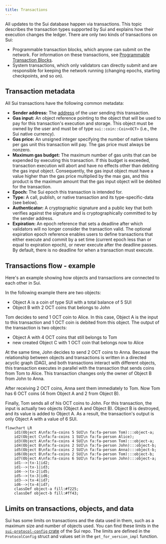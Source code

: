 ```yaml
---
title: Transactions
---
```


All updates to the Sui database happen via transactions. This topic describes the transaction types supported by Sui and explains how their execution changes the ledger.  There are only two kinds of transactions on Sui:

- Programmable transaction blocks, which anyone can submit on the network.  For information on these transactions, see [Programmable Transaction Blocks](./transactions/prog-txn-blocks.mdx).
- System transactions, which only validators can directly submit and are responsible for keeping the network running (changing epochs, starting checkpoints, and so on).

## Transaction metadata

All Sui transactions have the following common metadata:

- **Sender address:** The [address](guides/developer/getting-started/get-address.mdx) of the user sending this transaction.
- **Gas input:** An object reference pointing to the object that will be used to pay for this transaction's execution and storage. This object must be owned by the user and must be of type `sui::coin::Coin<OCT>` (i.e., the Sui native currency).
- **Gas price:** An unsigned integer specifying the number of native tokens per gas unit this transaction will pay. The gas price must always be nonzero.
- **Maximum gas budget:** The maximum number of gas units that can be expended by executing this transaction. If this budget is exceeded, transaction execution will abort and have no effects other than debiting the gas input object. Consequently, the gas input object must have a value higher than the gas price multiplied by the max gas, and this product is the maximum amount that the gas input object will be debited for the transaction.
- **Epoch:** The Sui epoch this transaction is intended for.
- **Type:** A call, publish, or native transaction and its type-specific-data (see below).
- **Authenticator:** A cryptographic signature and a public key that both verifies against the signature and is cryptographically committed to by the sender address.
- **Expiration:** An epoch reference that sets a deadline after which validators will no longer consider the transaction valid. The optional expiration epoch reference enables users to define transactions that either execute and commit by a set time (current epoch less than or equal to expiration epoch), or never execute after the deadline passes. By default, there is no deadline for when a transaction must execute. 

## Transactions flow - example

Here's an example showing how objects and transactions are connected to each other in Sui.

In the following example there are two objects:
- Object A is a coin of type SUI with a total balance of 5 SUI
- Object B with 2 OCT coins that belongs to John

Tom decides to send 1 OCT coin to Alice. In this case, Object A is the input to this transaction and 1 OCT coin is debited from this object. The output of the transaction is two objects: 
- Object A with 4 OCT coins that still belongs to Tom
- new created Object C with 1 OCT coin that belongs now to Alice

At the same time, John decides to send 2 OCT coins to Anna. Because the relationship between objects and transactions is written in a directed acyclic graph (DAG), and both transactions interact with different objects, this transaction executes in parallel with the transaction that sends coins from Tom to Alice. This transaction changes only the owner of Object B from John to Anna.

After receiving 2 OCT coins, Anna sent them immediately to Tom. Now Tom has 6 OCT coins (4 from Object A and 2 from Object B).

Finally, Tom sends all of his OCT coins to John. For this transaction, the input is actually two objects (Object A and Object B). Object B is destroyed, and its value is added to Object A. As a result, the transaction's output is only Object A with a value of 6 SUI.

```mermaid
flowchart LR
    id1(Object A\nfa:fa-coins 5 SUI\n fa:fa-person Tom):::object-a;
    id2(Object C\nfa:fa-coins 1 SUI\n fa:fa-person Alice);
    id3(Object A\nfa:fa-coins 4 SUI\n fa:fa-person Tom):::object-a;
    id4(Object B\nfa:fa-coins 2 SUI\n fa:fa-person John):::object-b;
    id5(Object B\nfa:fa-coins 2 SUI\n fa:fa-person Anna):::object-b;
    id6(Object B\nfa:fa-coins 2 SUI\n fa:fa-person Tom):::object-b;
    id7(Object A\nfa:fa-coins 6 SUI\n fa:fa-person John):::object-a;
    id1-->|tx-1|id2;
    id1-->|tx-1|id3;
    id4-->|tx-2|id5;
    id5-->|tx-3|id6;
    id3-->|tx-4|id7;
    id6-->|tx-4|id7;
    classDef object-a fill:#f225;
    classDef object-b fill:#ff43;
```

## Limits on transactions, objects, and data

Sui has some limits on transactions and the data used in them, such as a maximum size and number of objects used. You can find these limits in the [`sui-protocol-config` crate](https://github.com/MystenLabs/sui/blob/main/crates/sui-protocol-config/src/lib.rs) of the Sui repo. The limits are defined in the `ProtocolConfig` struct and values set in the `get_for_version_impl` function.
